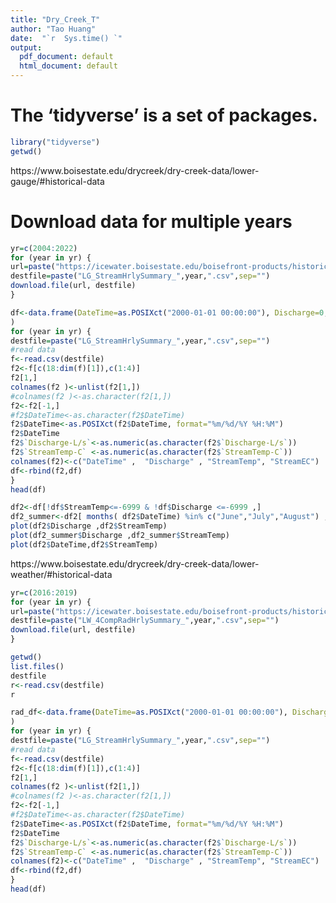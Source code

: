 ```yaml
---
title: "Dry_Creek_T"
author: "Tao Huang"
date:  "`r  Sys.time() `"
output:
  pdf_document: default
  html_document: default
---
```


# The 'tidyverse' is a set of packages.
```r
library("tidyverse")
getwd()
```

https://www.boisestate.edu/drycreek/dry-creek-data/lower-gauge/#historical-data

# Download data for multiple years
```r
yr=c(2004:2022)
for (year in yr) {
url=paste("https://icewater.boisestate.edu/boisefront-products/historical/dcew_lg/StreamHourlyData/LG_StreamHrlySummary_",year,".csv",sep="")
destfile=paste("LG_StreamHrlySummary_",year,".csv",sep="")
download.file(url, destfile)
}
```


```r
df<-data.frame(DateTime=as.POSIXct("2000-01-01 00:00:00"), Discharge=0, StreamTemp=0, StreamEC=as.factor(0)
)
for (year in yr) {
destfile=paste("LG_StreamHrlySummary_",year,".csv",sep="")
#read data
f<-read.csv(destfile)
f2<-f[c(18:dim(f)[1]),c(1:4)]
f2[1,]
colnames(f2 )<-unlist(f2[1,])
#colnames(f2 )<-as.character(f2[1,])
f2<-f2[-1,]
#f2$DateTime<-as.character(f2$DateTime)
f2$DateTime<-as.POSIXct(f2$DateTime, format="%m/%d/%Y %H:%M")
f2$DateTime
f2$`Discharge-L/s`<-as.numeric(as.character(f2$`Discharge-L/s`))
f2$`StreamTemp-C` <-as.numeric(as.character(f2$`StreamTemp-C`))
colnames(f2)<-c("DateTime" ,  "Discharge" , "StreamTemp", "StreamEC")
df<-rbind(f2,df)
}
head(df)
```

```r
df2<-df[!df$StreamTemp<=-6999 & !df$Discharge <=-6999 ,]
df2_summer<-df2[ months( df2$DateTime) %in% c("June","July","August") ,]
plot(df2$Discharge ,df2$StreamTemp)
plot(df2_summer$Discharge ,df2_summer$StreamTemp)
plot(df2$DateTime,df2$StreamTemp)
```

https://www.boisestate.edu/drycreek/dry-creek-data/lower-weather/#historical-data
```r

yr=c(2016:2019)
for (year in yr) {
url=paste("https://icewater.boisestate.edu/boisefront-products/historical/dcew_lw/Weather/4CompRadiation/LW_4CompRadHrlySummary_",year,".csv",sep="")
destfile=paste("LW_4CompRadHrlySummary_",year,".csv",sep="")
download.file(url, destfile)
}

```

```r
getwd()
list.files()
destfile
r<-read.csv(destfile)
r
```


```r
rad_df<-data.frame(DateTime=as.POSIXct("2000-01-01 00:00:00"), Discharge=0, StreamTemp=0, StreamEC=as.factor(0)
)
for (year in yr) {
destfile=paste("LG_StreamHrlySummary_",year,".csv",sep="")
#read data
f<-read.csv(destfile)
f2<-f[c(18:dim(f)[1]),c(1:4)]
f2[1,]
colnames(f2 )<-unlist(f2[1,])
#colnames(f2 )<-as.character(f2[1,])
f2<-f2[-1,]
#f2$DateTime<-as.character(f2$DateTime)
f2$DateTime<-as.POSIXct(f2$DateTime, format="%m/%d/%Y %H:%M")
f2$DateTime
f2$`Discharge-L/s`<-as.numeric(as.character(f2$`Discharge-L/s`))
f2$`StreamTemp-C` <-as.numeric(as.character(f2$`StreamTemp-C`))
colnames(f2)<-c("DateTime" ,  "Discharge" , "StreamTemp", "StreamEC")
df<-rbind(f2,df)
}
head(df)
```









<!-- # Plot T vs. Q -->
<!-- ```{r} -->
<!-- plot(f_summer$`Discharge-L/s`,f_summer$`StreamTemp-C`) -->
<!-- ``` -->

<!-- ```{r} -->
<!-- p <- ggplot(f_summer, aes(`Discharge-L/s` , `StreamTemp-C` )) -->
<!-- p + geom_point() -->
<!-- ``` -->

